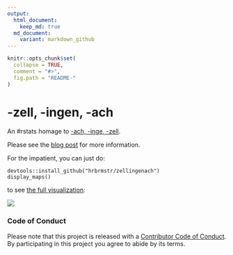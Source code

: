 ```yaml
---
output:
  html_document:
    keep_md: true
  md_document:
    variant: markdown_github
---
```


<!-- README.md is generated from README.Rmd. Please edit that file -->

```r
knitr::opts_chunk$set(
  collapse = TRUE,
  comment = "#>",
  fig.path = "README-"
)
```

<h1>-zell, -ingen, -ach</h1>

An #rstats homage to [-ach, -inge, -zell](http://truth-and-beauty.net/experiments/ach-ingen-zell/).

Please see the [blog post](https://wp.me/p23idr-ZX) for more information. 

For the impatient, you can just do:

    devtools::install_github("hrbrmstr/zellingenach")
    display_maps()
    
to see [the full visualization](http://rud.is/zellingenach.html):

![](zellvis.png)

### Code of Conduct

Please note that this project is released with a [Contributor Code of Conduct](CONDUCT.md). 
By participating in this project you agree to abide by its terms.
